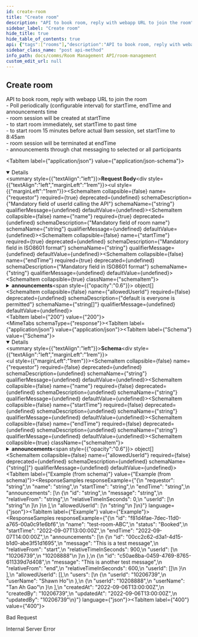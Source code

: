 ```yaml
---
id: create-room
title: "Create room"
description: "API to book room, reply with webapp URL to join the room"
sidebar_label: "Create room"
hide_title: true
hide_table_of_contents: true
api: {"tags":["rooms"],"description":"API to book room, reply with webapp URL to join the room  \n\\- Poll periodically (configurable interval) for startTime, endTime and announcements time  \n\\- room session will be created at startTime  \n\\- to start room immediately, set startTime to past time  \n\\- to start room 15 minutes before actual 9am session, set startTime to 8:45am  \n\\- room session will be terminated at endTime  \n\\- announcements through chat messaging to selected or all participants","requestBody":{"content":{"application/json":{"schema":{"type":"object","properties":{"requestor":{"description":"Mandatory field of userId calling the API","type":"string"},"name":{"description":"Mandatory field of room name","type":"string"},"startTime":{"description":"Mandatory field in ISO8601 format","type":"string"},"endTime":{"description":"Mandatory field in ISO8601 format","type":"string"},"announcements":{"type":"array","items":{"type":"object","properties":{"id":{"description":"Mandatory & Unique field","type":"string"},"message":{"description":"Mandatory field message field","type":"string"},"relativeFrom":{"description":"default is 'end'. accepts only NULL|'start'|'end'","type":"string"},"relativeTimeInSeconds":{"description":"Mandatory field","type":"integer"},"userId":{"description":"default is messsage to all","type":"array","items":{"type":"string"}}},"required":["id","message","relativeTimeInSeconds"]}},"allowedUserId":{"description":"default is everyone is permitted","type":"array","items":{"type":"string"}}},"required":["requestor","name","startTime","endTime"]},"example":{"requestor":"10206739","name":"test-room-ABC","startTime":"2022-09-07T13:00:00Z","endTime":"2022-09-07T14:00:00Z","announcements":[{"id":"00cc2c62-d3a1-4d15-b1d0-abe3f51d1695","message":"This is a test message","relativeFrom":"start","relativeTimeInSeconds":900,"userId":["10206739","10208888"]},{"id":"c50ae8ba-0459-4769-8765-611339d7d408","message":"This is another test message","relativeTimeInSeconds":600}],"allowedUserId":["10206739","10208888"]}}}},"responses":{"200":{"content":{"application/json":{"schema":{"type":"object","properties":{"requestor":{"type":"string"},"name":{"type":"string"},"startTime":{"type":"string"},"endTime":{"type":"string"},"announcements":{"type":"array","items":{"type":"object","properties":{"id":{"type":"string"},"message":{"type":"string"},"relativeFrom":{"type":"string"},"relativeTimeInSeconds":{"type":"integer"},"userId":{"type":"array","items":{"type":"string"}}}}},"allowedUserId":{"type":"array","items":{"type":"string"}}}},"example":{"id":"f81d4fae-7dec-11d0-a765-00a0c91e6bf6","name":"test-room-ABC","status":"Booked","startTime":"2022-09-07T13:00:00Z","endTime":"2022-09-07T14:00:00Z","announcements":[{"id":"00cc2c62-d3a1-4d15-b1d0-abe3f51d1695","message":"This is a test message","relativeFrom":"start","relativeTimeInSeconds":900,"userId":["10206739","10208888"]},{"id":"c50ae8ba-0459-4769-8765-611339d7d408","message":"This is another test message","relativeFrom":"end","relativeTimeInSeconds":600,"userId":[]}],"allowedUserId":[],"users":[{"userId":"10206739","userName":"Shawn Ho"},{"userId":"10208888","userName":"Tan Ah Gao"}],"createdAt":"2022-09-06T13:00:00Z","createdBy":"10206739","updatedAt":"2022-09-06T13:00:00Z","updatedBy":"10206739"}}}},"400":{"description":"Bad Request"},"500":{"description":"Internal Server Error"}},"method":"post","path":"/rooms","servers":[{"url":"http://app-room-mgmt.dev2.ar2","description":"Default server"}],"jsonRequestBodyExample":{"requestor":"string","name":"string","startTime":"string","endTime":"string","announcements":[{"id":"string","message":"string","relativeFrom":"string","relativeTimeInSeconds":0,"userId":["string"]}],"allowedUserId":["string"]},"info":{"title":"Room Management","version":"1.0.0","description":"API for room management HTTP server"},"postman":{"name":"Create room","description":{"content":"API to book room, reply with webapp URL to join the room  \n\\- Poll periodically (configurable interval) for startTime, endTime and announcements time  \n\\- room session will be created at startTime  \n\\- to start room immediately, set startTime to past time  \n\\- to start room 15 minutes before actual 9am session, set startTime to 8:45am  \n\\- room session will be terminated at endTime  \n\\- announcements through chat messaging to selected or all participants","type":"text/plain"},"url":{"path":["rooms"],"host":["{{baseUrl}}"],"query":[],"variable":[]},"header":[{"key":"Content-Type","value":"application/json"},{"key":"Accept","value":"application/json"}],"method":"POST","body":{"mode":"raw","raw":"\"\"","options":{"raw":{"language":"json"}}}}}
sidebar_class_name: "post api-method"
info_path: docs/comms/Room Management API/room-management
custom_edit_url: null
---
```



## Create room



API to book room, reply with webapp URL to join the room  
\- Poll periodically (configurable interval) for startTime, endTime and announcements time  
\- room session will be created at startTime  
\- to start room immediately, set startTime to past time  
\- to start room 15 minutes before actual 9am session, set startTime to 8:45am  
\- room session will be terminated at endTime  
\- announcements through chat messaging to selected or all participants

<MimeTabs><TabItem label={"application/json"} value={"application/json-schema"}><details style={{}} data-collapsed={false} open={true}><summary style={{"textAlign":"left"}}><strong>Request Body</strong></summary><div style={{"textAlign":"left","marginLeft":"1rem"}}></div><ul style={{"marginLeft":"1rem"}}><SchemaItem collapsible={false} name={"requestor"} required={true} deprecated={undefined} schemaDescription={"Mandatory field of userId calling the API"} schemaName={"string"} qualifierMessage={undefined} defaultValue={undefined}></SchemaItem><SchemaItem collapsible={false} name={"name"} required={true} deprecated={undefined} schemaDescription={"Mandatory field of room name"} schemaName={"string"} qualifierMessage={undefined} defaultValue={undefined}></SchemaItem><SchemaItem collapsible={false} name={"startTime"} required={true} deprecated={undefined} schemaDescription={"Mandatory field in ISO8601 format"} schemaName={"string"} qualifierMessage={undefined} defaultValue={undefined}></SchemaItem><SchemaItem collapsible={false} name={"endTime"} required={true} deprecated={undefined} schemaDescription={"Mandatory field in ISO8601 format"} schemaName={"string"} qualifierMessage={undefined} defaultValue={undefined}></SchemaItem><SchemaItem collapsible={true} className={"schemaItem"}><details style={{}}><summary style={{}}><strong>announcements</strong><span style={{"opacity":"0.6"}}> object[]</span></summary><div style={{"marginLeft":"1rem"}}><SchemaItem collapsible={false} name={"id"} required={true} deprecated={undefined} schemaDescription={"Mandatory & Unique field"} schemaName={"string"} qualifierMessage={undefined} defaultValue={undefined}></SchemaItem><SchemaItem collapsible={false} name={"message"} required={true} deprecated={undefined} schemaDescription={"Mandatory field message field"} schemaName={"string"} qualifierMessage={undefined} defaultValue={undefined}></SchemaItem><SchemaItem collapsible={false} name={"relativeFrom"} required={false} deprecated={undefined} schemaDescription={"default is 'end'. accepts only NULL|'start'|'end'"} schemaName={"string"} qualifierMessage={undefined} defaultValue={undefined}></SchemaItem><SchemaItem collapsible={false} name={"relativeTimeInSeconds"} required={true} deprecated={undefined} schemaDescription={"Mandatory field"} schemaName={"integer"} qualifierMessage={undefined} defaultValue={undefined}></SchemaItem><SchemaItem collapsible={false} name={"userId"} required={false} deprecated={undefined} schemaDescription={"default is messsage to all"} schemaName={"string[]"} qualifierMessage={undefined} defaultValue={undefined}></SchemaItem></div></details></SchemaItem><SchemaItem collapsible={false} name={"allowedUserId"} required={false} deprecated={undefined} schemaDescription={"default is everyone is permitted"} schemaName={"string[]"} qualifierMessage={undefined} defaultValue={undefined}></SchemaItem></ul></details></TabItem></MimeTabs><div><ApiTabs><TabItem label={"200"} value={"200"}><div></div><div><MimeTabs schemaType={"response"}><TabItem label={"application/json"} value={"application/json"}><SchemaTabs><TabItem label={"Schema"} value={"Schema"}><details style={{}} data-collapsed={false} open={true}><summary style={{"textAlign":"left"}}><strong>Schema</strong></summary><div style={{"textAlign":"left","marginLeft":"1rem"}}></div><ul style={{"marginLeft":"1rem"}}><SchemaItem collapsible={false} name={"requestor"} required={false} deprecated={undefined} schemaDescription={undefined} schemaName={"string"} qualifierMessage={undefined} defaultValue={undefined}></SchemaItem><SchemaItem collapsible={false} name={"name"} required={false} deprecated={undefined} schemaDescription={undefined} schemaName={"string"} qualifierMessage={undefined} defaultValue={undefined}></SchemaItem><SchemaItem collapsible={false} name={"startTime"} required={false} deprecated={undefined} schemaDescription={undefined} schemaName={"string"} qualifierMessage={undefined} defaultValue={undefined}></SchemaItem><SchemaItem collapsible={false} name={"endTime"} required={false} deprecated={undefined} schemaDescription={undefined} schemaName={"string"} qualifierMessage={undefined} defaultValue={undefined}></SchemaItem><SchemaItem collapsible={true} className={"schemaItem"}><details style={{}}><summary style={{}}><strong>announcements</strong><span style={{"opacity":"0.6"}}> object[]</span></summary><div style={{"marginLeft":"1rem"}}><SchemaItem collapsible={false} name={"id"} required={false} deprecated={undefined} schemaDescription={undefined} schemaName={"string"} qualifierMessage={undefined} defaultValue={undefined}></SchemaItem><SchemaItem collapsible={false} name={"message"} required={false} deprecated={undefined} schemaDescription={undefined} schemaName={"string"} qualifierMessage={undefined} defaultValue={undefined}></SchemaItem><SchemaItem collapsible={false} name={"relativeFrom"} required={false} deprecated={undefined} schemaDescription={undefined} schemaName={"string"} qualifierMessage={undefined} defaultValue={undefined}></SchemaItem><SchemaItem collapsible={false} name={"relativeTimeInSeconds"} required={false} deprecated={undefined} schemaDescription={undefined} schemaName={"integer"} qualifierMessage={undefined} defaultValue={undefined}></SchemaItem><SchemaItem collapsible={false} name={"userId"} required={false} deprecated={undefined} schemaDescription={undefined} schemaName={"string[]"} qualifierMessage={undefined} defaultValue={undefined}></SchemaItem></div></details></SchemaItem><SchemaItem collapsible={false} name={"allowedUserId"} required={false} deprecated={undefined} schemaDescription={undefined} schemaName={"string[]"} qualifierMessage={undefined} defaultValue={undefined}></SchemaItem></ul></details></TabItem><TabItem label={"Example (from schema)"} value={"Example (from schema)"}><ResponseSamples responseExample={"{\n  \"requestor\": \"string\",\n  \"name\": \"string\",\n  \"startTime\": \"string\",\n  \"endTime\": \"string\",\n  \"announcements\": [\n    {\n      \"id\": \"string\",\n      \"message\": \"string\",\n      \"relativeFrom\": \"string\",\n      \"relativeTimeInSeconds\": 0,\n      \"userId\": [\n        \"string\"\n      ]\n    }\n  ],\n  \"allowedUserId\": [\n    \"string\"\n  ]\n}"} language={"json"}></ResponseSamples></TabItem><TabItem label={"Example"} value={"Example"}><ResponseSamples responseExample={"{\n  \"id\": \"f81d4fae-7dec-11d0-a765-00a0c91e6bf6\",\n  \"name\": \"test-room-ABC\",\n  \"status\": \"Booked\",\n  \"startTime\": \"2022-09-07T13:00:00Z\",\n  \"endTime\": \"2022-09-07T14:00:00Z\",\n  \"announcements\": [\n    {\n      \"id\": \"00cc2c62-d3a1-4d15-b1d0-abe3f51d1695\",\n      \"message\": \"This is a test message\",\n      \"relativeFrom\": \"start\",\n      \"relativeTimeInSeconds\": 900,\n      \"userId\": [\n        \"10206739\",\n        \"10208888\"\n      ]\n    },\n    {\n      \"id\": \"c50ae8ba-0459-4769-8765-611339d7d408\",\n      \"message\": \"This is another test message\",\n      \"relativeFrom\": \"end\",\n      \"relativeTimeInSeconds\": 600,\n      \"userId\": []\n    }\n  ],\n  \"allowedUserId\": [],\n  \"users\": [\n    {\n      \"userId\": \"10206739\",\n      \"userName\": \"Shawn Ho\"\n    },\n    {\n      \"userId\": \"10208888\",\n      \"userName\": \"Tan Ah Gao\"\n    }\n  ],\n  \"createdAt\": \"2022-09-06T13:00:00Z\",\n  \"createdBy\": \"10206739\",\n  \"updatedAt\": \"2022-09-06T13:00:00Z\",\n  \"updatedBy\": \"10206739\"\n}"} language={"json"}></ResponseSamples></TabItem></SchemaTabs></TabItem></MimeTabs></div></TabItem><TabItem label={"400"} value={"400"}><div>

Bad Request

</div><div></div></TabItem><TabItem label={"500"} value={"500"}><div>

Internal Server Error

</div><div></div></TabItem></ApiTabs></div>
      
